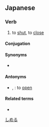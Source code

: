 ==Japanese==
{{ja-kanjitab|閉}}

===Verb===
{{ja-verb|しめる|tr=trans|type=2}}

# to [[shut]], to [[close]]
#: {{ja-usex|扉を'''閉めて'''ください。|とびら を '''しめて''' ください。|Please '''close''' the door.}}

====Conjugation====
{{ja-ichi|しめ}}

====Synonyms====
* {{ja-r|閉じる|とじる}}

====Antonyms====
* {{ja-r|開く|ひらく}}, {{ja-r|開ける|あける}}: to [[open]]

====Related terms====
* {{ja-r|閉まる|しまる}}

[[Category:Japanese basic words|しめる]]